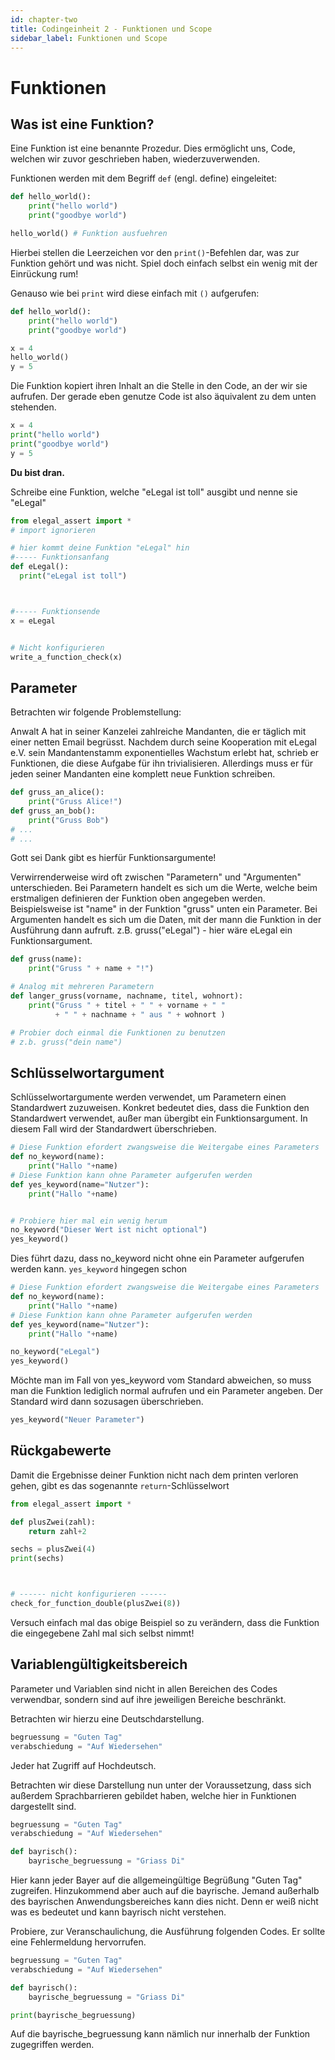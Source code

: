 ```yaml
---
id: chapter-two
title: Codingeinheit 2 - Funktionen und Scope
sidebar_label: Funktionen und Scope
---
```



# Funktionen

## Was ist eine Funktion?

Eine Funktion ist eine benannte Prozedur. Dies ermöglicht uns, Code, welchen wir zuvor geschrieben haben, wiederzuverwenden.

Funktionen werden mit dem Begriff `def` (engl. define) eingeleitet:

<CodeBlock frame="https://trinket.io/embed/python3/d238995f48">

```python
def hello_world():
    print("hello world")
    print("goodbye world")

hello_world() # Funktion ausfuehren
```

</CodeBlock>

Hierbei stellen die Leerzeichen vor den `print()`-Befehlen dar, was zur Funktion gehört und was nicht. Spiel doch einfach selbst ein wenig mit der Einrückung rum!

Genauso wie bei `print` wird diese einfach mit `()` aufgerufen:

<CodeBlock frame="https://trinket.io/embed/python3/558f1ea49f">

```python
def hello_world():
    print("hello world")
    print("goodbye world")

x = 4
hello_world()
y = 5
```

</CodeBlock>

Die Funktion kopiert ihren Inhalt an die Stelle in den Code, an der wir sie aufrufen.
Der gerade eben genutze Code ist also äquivalent zu dem unten stehenden.

<CodeBlock frame="https://trinket.io/embed/python3/c4089e331f">

```python
x = 4
print("hello world")
print("goodbye world")
y = 5
```

</CodeBlock>

**Du bist dran.**

Schreibe eine Funktion, welche "eLegal ist toll" ausgibt und nenne sie "eLegal"

<CodeBlock frame="https://trinket.io/embed/python3/82d519f1d3">

```python
from elegal_assert import *
# import ignorieren

# hier kommt deine Funktion "eLegal" hin
#----- Funktionsanfang
def eLegal():
  print("eLegal ist toll")



#----- Funktionsende
x = eLegal


# Nicht konfigurieren
write_a_function_check(x)

```

</CodeBlock>

## Parameter

Betrachten wir folgende Problemstellung:

Anwalt A hat in seiner Kanzelei zahlreiche Mandanten, die er täglich mit einer netten Email begrüsst. Nachdem durch seine Kooperation mit eLegal e.V. sein Mandantenstamm exponentielles Wachstum erlebt hat, schrieb er Funktionen, die diese Aufgabe für ihn trivialisieren. Allerdings muss er für jeden seiner Mandanten eine komplett neue Funktion schreiben.

<CodeBlock frame="https://trinket.io/embed/python3/2ddfb0fbc5">

```python
def gruss_an_alice():
    print("Gruss Alice!")
def gruss_an_bob():
    print("Gruss Bob")
# ...
# ...
```

</CodeBlock>

Gott sei Dank gibt es hierfür Funktionsargumente!

Verwirrenderweise wird oft zwischen "Parametern" und "Argumenten" unterschieden.
Bei Parametern handelt es sich um die Werte, welche beim erstmaligen definieren der Funktion oben angegeben werden. Beispielsweise ist "name" in der Funktion "gruss" unten ein Parameter. 
Bei Argumenten handelt es sich um die Daten, mit der mann die Funktion in der Ausführung dann aufruft. 
z.B. gruss("eLegal") - hier wäre eLegal ein Funktionsargument.

<CodeBlock frame="https://trinket.io/embed/python3/b4b47cdb96">

```python
def gruss(name):
    print("Gruss " + name + "!")

# Analog mit mehreren Parametern
def langer_gruss(vorname, nachname, titel, wohnort):
    print("Gruss " + titel + " " + vorname + " "
          + " " + nachname + " aus " + wohnort )

# Probier doch einmal die Funktionen zu benutzen
# z.b. gruss("dein name")
```

</CodeBlock>

## Schlüsselwortargument

Schlüsselwortargumente werden verwendet, um Parametern einen Standardwert zuzuweisen.
Konkret bedeutet dies, dass die Funktion den Standardwert verwendet, außer man übergibt ein Funktionsargument.
In diesem Fall wird der Standardwert überschrieben.

<CodeBlock frame="https://trinket.io/embed/python3/9918335033">

```python
# Diese Funktion efordert zwangsweise die Weitergabe eines Parameters
def no_keyword(name):
    print("Hallo "+name)
# Diese Funktion kann ohne Parameter aufgerufen werden
def yes_keyword(name="Nutzer"):
    print("Hallo "+name)


# Probiere hier mal ein wenig herum
no_keyword("Dieser Wert ist nicht optional")
yes_keyword()
```

</CodeBlock>

Dies führt dazu, dass no_keyword nicht ohne ein Parameter aufgerufen werden kann.
`yes_keyword` hingegen schon

<CodeBlock frame="https://trinket.io/embed/python3/bfb13f0131">

```python
# Diese Funktion efordert zwangsweise die Weitergabe eines Parameters
def no_keyword(name):
    print("Hallo "+name)
# Diese Funktion kann ohne Parameter aufgerufen werden
def yes_keyword(name="Nutzer"):
    print("Hallo "+name)

no_keyword("eLegal")
yes_keyword()
```

</CodeBlock>

Möchte man im Fall von yes_keyword vom Standard abweichen, so muss man die Funktion lediglich normal aufrufen und ein Parameter angeben. Der Standard wird dann sozusagen überschrieben.

```python
yes_keyword("Neuer Parameter")
```

## Rückgabewerte

Damit die Ergebnisse deiner Funktion nicht nach dem printen verloren gehen, gibt es das sogenannte `return`-Schlüsselwort

<CodeBlock frame="https://trinket.io/embed/python3/c297ecd204">

```python
from elegal_assert import *

def plusZwei(zahl):
    return zahl+2

sechs = plusZwei(4)
print(sechs)



# ------ nicht konfigurieren ------
check_for_function_double(plusZwei(8))
```

</CodeBlock>

Versuch einfach mal das obige Beispiel so zu verändern, dass die Funktion die eingegebene Zahl mal sich selbst nimmt!

## Variablengültigkeitsbereich

Parameter und Variablen sind nicht in allen Bereichen des Codes verwendbar, sondern sind auf ihre jeweiligen Bereiche beschränkt.

Betrachten wir hierzu eine Deutschdarstellung.

```python
begruessung = "Guten Tag"
verabschiedung = "Auf Wiedersehen"
```

Jeder hat Zugriff auf Hochdeutsch.

Betrachten wir diese Darstellung nun unter der Voraussetzung, dass sich außerdem Sprachbarrieren gebildet haben, welche hier in Funktionen dargestellt sind.

```python
begruessung = "Guten Tag"
verabschiedung = "Auf Wiedersehen"

def bayrisch():
    bayrische_begruessung = "Griass Di"
```

Hier kann jeder Bayer auf die allgemeingültige Begrüßung "Guten Tag" zugreifen. Hinzukommend aber auch auf die bayrische.
Jemand außerhalb des bayrischen Anwendungsbereiches kann dies nicht. Denn er weiß nicht was es bedeutet und kann bayrisch nicht verstehen.

Probiere, zur Veranschaulichung, die Ausführung folgenden Codes. Er sollte eine Fehlermeldung hervorrufen.

<CodeBlock frame="https://trinket.io/embed/python3/3f7c08ce46">

```python
begruessung = "Guten Tag"
verabschiedung = "Auf Wiedersehen"

def bayrisch():
    bayrische_begruessung = "Griass Di"

print(bayrische_begruessung)
```

</CodeBlock>

Auf die bayrische_begruessung kann nämlich nur innerhalb der Funktion zugegriffen werden.
